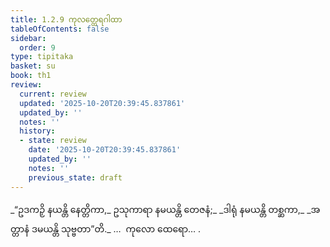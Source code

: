 ```yaml
---
title: 1.2.9 ကုလတ္ထေရဂါထာ
tableOfContents: false
sidebar:
  order: 9
type: tipitaka
basket: su
book: th1
review:
  current: review
  updated: '2025-10-20T20:39:45.837861'
  updated_by: ''
  notes: ''
  history:
  - state: review
    date: '2025-10-20T20:39:45.837861'
    updated_by: ''
    notes: ''
    previous_state: draft
---
```



<DynamicBreadcrumb />


<ReviewStatus review={frontmatter.review} showDetails={true} />

<HypothesisAnnotation frontmatter={frontmatter} />

<Division number="19" book="th1" e="ch" v="19" p="224">

<Paragraph number="44" type="verses" book="th1">
_“ဥဒကဉှိ နယန္တိ နေတ္တိကာ,_  
ဥသုကာရာ နမယန္တိ တေဇနံ;_  
_ဒါရုံ နမယန္တိ တစ္ဆကာ,_  
_အတ္တာနံ ဒမယန္တိ သုဗ္ဗတာ”တိ._  


</Paragraph>
</Division>

<Paragraph number="45" type="center" book="th1">
…  ကုလော ထေရော… .
</Paragraph>